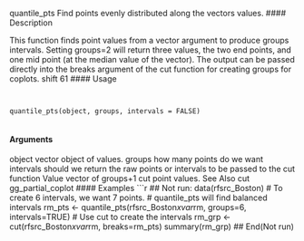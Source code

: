 
quantile_pts Find points evenly distributed along the vectors values.
#### Description 

This function finds point values from a vector argument to produce groups intervals. Setting
groups=2 will return three values, the two end points, and one mid point (at the median value
of the vector).
The output can be passed directly into the breaks argument of the cut function for creating groups
for coplots.
shift 61
#### Usage 
<pre><code>

quantile_pts(object, groups, intervals = FALSE)

</code></pre>
#### Arguments

object vector object of values.
groups how many points do we want
intervals should we return the raw points or intervals to be passed to the cut function
Value
vector of groups+1 cut point values.
See Also
cut gg_partial_coplot
#### Examples 
```r

## Not run:
data(rfsrc_Boston)
# To create 6 intervals, we want 7 points.
# quantile_pts will find balanced intervals
rm_pts <- quantile_pts(rfsrc_Boston$xvar$rm, groups=6, intervals=TRUE)
# Use cut to create the intervals
rm_grp <- cut(rfsrc_Boston$xvar$rm, breaks=rm_pts)
summary(rm_grp)
## End(Not run)
